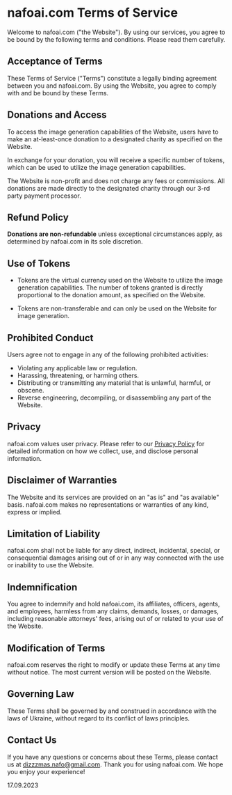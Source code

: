 # nafoai.com Terms of Service

Welcome to nafoai.com ("the Website"). By using our services, you agree to be bound by the following terms and conditions. Please read them carefully.

## Acceptance of Terms

These Terms of Service ("Terms") constitute a legally binding agreement between you and nafoai.com.
By using the Website, you agree to comply with and be bound by these Terms.

## Donations and Access

To access the image generation capabilities of the Website, users have to make an at-least-once donation to a designated charity as specified on the Website.

In exchange for your donation, you will receive a specific number of tokens, which can be used to utilize the image generation capabilities.

The Website is non-profit and does not charge any fees or commissions. All donations are made directly to the designated charity through our 3-rd party payment processor.

## Refund Policy

**Donations are non-refundable** unless exceptional circumstances apply, as determined by nafoai.com in its sole discretion.

## Use of Tokens

- Tokens are the virtual currency used on the Website to utilize the image generation capabilities. The number of tokens granted is directly proportional to the donation amount, as specified on the Website.

- Tokens are non-transferable and can only be used on the Website for image generation.

## Prohibited Conduct

Users agree not to engage in any of the following prohibited activities:

- Violating any applicable law or regulation.
- Harassing, threatening, or harming others.
- Distributing or transmitting any material that is unlawful, harmful, or obscene.
- Reverse engineering, decompiling, or disassembling any part of the Website.

## Privacy

nafoai.com values user privacy. Please refer to our [Privacy Policy](/en/privacy) for detailed information on how we collect, use, and disclose personal information.

## Disclaimer of Warranties

The Website and its services are provided on an "as is" and "as available" basis. nafoai.com makes no representations or warranties of any kind, express or implied.

## Limitation of Liability

nafoai.com shall not be liable for any direct, indirect, incidental, special, or consequential damages arising out of or in any way connected with the use or inability to use the Website.

## Indemnification

You agree to indemnify and hold nafoai.com, its affiliates, officers, agents, and employees, harmless from any claims, demands, losses, or damages, including reasonable attorneys' fees, arising out of or related to your use of the Website.

## Modification of Terms

nafoai.com reserves the right to modify or update these Terms at any time without notice. The most current version will be posted on the Website.

## Governing Law

These Terms shall be governed by and construed in accordance with the laws of Ukraine, without regard to its conflict of laws principles.

## Contact Us

If you have any questions or concerns about these Terms, please contact us at [dizzzmas.nafo@gmail.com](mailto:dizzzmas.nafo@gmail.com).
Thank you for using nafoai.com. We hope you enjoy your experience!

17.09.2023
